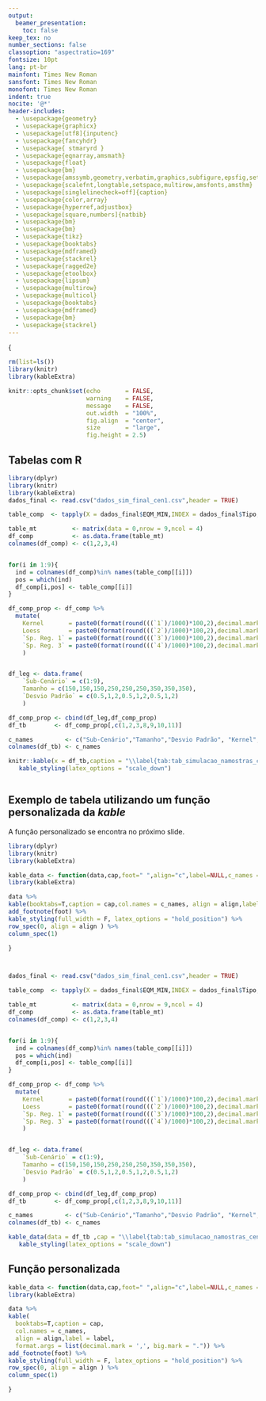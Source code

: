 ```yaml
---
output:
  beamer_presentation:
    toc: false
keep_tex: no
number_sections: false
classoption: "aspectratio=169"
fontsize: 10pt 
lang: pt-br
mainfont: Times New Roman
sansfont: Times New Roman
monofont: Times New Roman
indent: true
nocite: '@*'
header-includes:
  - \usepackage{geometry}
  - \usepackage{graphicx}
  - \usepackage[utf8]{inputenc}
  - \usepackage{fancyhdr}
  - \usepackage{ stmaryrd }
  - \usepackage{eqnarray,amsmath}
  - \usepackage{float}
  - \usepackage{bm}
  - \usepackage{amssymb,geometry,verbatim,graphics,subfigure,epsfig,setspace,amsmath,ae,float,multirow,latexsym,verbatim,float, pdflscape }
  - \usepackage{scalefnt,longtable,setspace,multirow,amsfonts,amsthm} 
  - \usepackage[singlelinecheck=off]{caption}
  - \usepackage{color,array}
  - \usepackage{hyperref,adjustbox}
  - \usepackage[square,numbers]{natbib}
  - \usepackage{bm}
  - \usepackage{bm}
  - \usepackage{tikz}
  - \usepackage{booktabs}
  - \usepackage{mdframed}
  - \usepackage{stackrel}
  - \usepackage{ragged2e}
  - \usepackage{etoolbox}
  - \usepackage{lipsum}
  - \usepackage{multirow}
  - \usepackage{multicol}
  - \usepackage{booktabs}
  - \usepackage{mdframed}
  - \usepackage{bm}
  - \usepackage{stackrel}
---
```




\definecolor{cor1}{RGB}{0,100,166}
\definecolor{cor2}{RGB}{100,195,213}
\definecolor{cor5}{RGB}{150,203,226}
\definecolor{cor3}{RGB}{30,130,186}
\definecolor{cor4}{RGB}{40,185,218}
\definecolor{preto}{RGB}{0,0,0}
\definecolor{branco}{RGB}{255,255,255}

\setbeamercolor{paleta1}{fg=cor1,bg=white}
\setbeamercolor{paleta2}{fg=cor1,bg=white}
\setbeamercolor{estrutura}{fg=cor1,bg=white}
\setbeamercolor{titulo_rodape}{fg=black,bg=white}
\setbeamercolor{data_rodape}{fg=gray,bg=white}
\setbeamercolor{frametitle}{fg=cor1,bg=branco}





\defbeamertemplate*{title page}{mytheme}
{
  \begin{tikzpicture}[remember picture,overlay]
    \filldraw[cor1]
    (current page.north west) --
    ([yshift=-12cm]current page.north west) --
    ([xshift=-4cm,yshift=-12cm]current page.north east) {[rounded corners=15pt]--
    ([xshift=-4cm,yshift=5cm]current page.south east)} --
    ([yshift=5cm]current page.south west) --
    (current page.south west) --
    (current page.south east) --
    (current page.north east) -- cycle
    ;
  \filldraw[branco]
    (current page.north west) --
    ([yshift=-2cm]current page.north west) --
    ([xshift=-3cm,yshift=-2cm]current page.north east) {[rounded corners=15pt]--
    ([xshift=-3cm,yshift=4.5cm]current page.south east)} --
    ([yshift=4.5cm]current page.south west) --
    (current page.south west) --
    (current page.south east) --
    (current page.north east) -- cycle
    ;
   
    
  
  
  \node[text=cor1,anchor=south west,font=\sffamily\small,text width=.75\paperwidth] 
  at ([xshift=10pt,yshift=3.0cm]current page.west)
  (title)
  {\raggedright  Universidade Estadual de Maringá                     \\
                 Departamento de Estatística                          \\
                 Trabalho de Conclusão de Curso                         };  
  
  \node[anchor=east]
  at ([xshift=-0.15cm,yshift=-0.75cm]current page.north east)
  {\includegraphics[width=2.5cm]{logo.png}};
  
 
  \end{tikzpicture}




\begin{titlepage} 

\begin{flushleft}
{ \vspace{0cm} \bf \Large Avaliação de métodos não paramétricos  para}\\[0.25cm]
{\bf \Large  predição em modelos aditivos}\\[1.25cm]
\end{flushleft}


   \hspace{.0\textwidth} 
   \begin{minipage}{.5\textwidth}
    
\begin{flushleft}
\normalsize
\begin{tabular}{lll}
Orientador(ª): & \hspace{0.5em}  Profº Drº George Lucas Moraes Pezzott         &                \\ 
Aluno(ª)    : & \hspace{0.6em}  Marco Aurelio Valles Leal   &  RA: 103159        
               
\end{tabular}
\end{flushleft} 
\end{minipage}


\vfill
\begin{center}
{\normalsize	 Maringá, \today}\\[0.2cm]
\end{center}
\end{titlepage}

\newpage


```r
rm(list=ls())
library(knitr)
library(kableExtra)

knitr::opts_chunk$set(echo       = FALSE,
                      warning    = FALSE,
                      message    = FALSE,
                      out.width  = "100%",
                      fig.align  = "center",
                      size       = "large",
                      fig.height = 2.5)
```


## Tabelas com R


```r
library(dplyr)
library(knitr)
library(kableExtra)
dados_final <- read.csv("dados_sim_final_cen1.csv",header = TRUE) 

table_comp  <- tapply(X = dados_final$EQM_MIN,INDEX = dados_final$Tipo,FUN = table)

table_mt          <- matrix(data = 0,nrow = 9,ncol = 4)
df_comp           <- as.data.frame(table_mt)
colnames(df_comp) <- c(1,2,3,4)


for(i in 1:9){
  ind = colnames(df_comp)%in% names(table_comp[[i]])
  pos = which(ind)
  df_comp[i,pos] <- table_comp[[i]]
}

df_comp_prop <- df_comp %>% 
  mutate(
    Kernel       = paste0(format(round(((`1`)/1000)*100,2),decimal.mark = ","),"%"),
    Loess        = paste0(format(round(((`2`)/1000)*100,2),decimal.mark = ","),"%"),
    `Sp. Reg. 1` = paste0(format(round(((`3`)/1000)*100,2),decimal.mark = ","),"%"),
    `Sp. Reg. 3` = paste0(format(round(((`4`)/1000)*100,2),decimal.mark = ","),"%")
    )


df_leg <- data.frame(
    `Sub-Cenário` = c(1:9),
    Tamanho = c(150,150,150,250,250,250,350,350,350),
    `Desvio Padrão` = c(0.5,1,2,0.5,1,2,0.5,1,2)
    )

df_comp_prop <- cbind(df_leg,df_comp_prop)
df_tb        <- df_comp_prop[,c(1,2,3,8,9,10,11)]

c_names         <- c("Sub-Cenário","Tamanho","Desvio Padrão", "Kernel","Loess","Sp. Reg. Linear","Sp. Reg. Cúbico")
colnames(df_tb) <- c_names

knitr::kable(x = df_tb,caption = "\\label{tab:tab_simulacao_namostras_cenario1} Percentual do Erro quadrático médio $EQM_{loocv}$ mínimo, obtidos por meio de aplicação do Procedimento 1, para seleção do melhor parâmetro de suavização,  considerando cada suavizador em 1000 amostras.",col.names = c_names)  %>%
   kable_styling(latex_options = "scale_down")



```



## Exemplo de tabela utilizando um função personalizada da *kable*

A função personalizado se encontra no próximo slide.

```r
library(dplyr)
library(knitr)
library(kableExtra)

kable_data <- function(data,cap,foot=" ",align="c",label=NULL,c_names = ""){
library(kableExtra)

data %>%
kable(booktabs=T,caption = cap,col.names = c_names, align = align,label = label,format.args = list(decimal.mark = ',', big.mark = ".")) %>%
add_footnote(foot) %>%
kable_styling(full_width = F, latex_options = "hold_position") %>%
row_spec(0, align = align ) %>%
column_spec(1)

}



dados_final <- read.csv("dados_sim_final_cen1.csv",header = TRUE) 

table_comp  <- tapply(X = dados_final$EQM_MIN,INDEX = dados_final$Tipo,FUN = table)

table_mt          <- matrix(data = 0,nrow = 9,ncol = 4)
df_comp           <- as.data.frame(table_mt)
colnames(df_comp) <- c(1,2,3,4)


for(i in 1:9){
  ind = colnames(df_comp)%in% names(table_comp[[i]])
  pos = which(ind)
  df_comp[i,pos] <- table_comp[[i]]
}

df_comp_prop <- df_comp %>% 
  mutate(
    Kernel       = paste0(format(round(((`1`)/1000)*100,2),decimal.mark = ","),"%"),
    Loess        = paste0(format(round(((`2`)/1000)*100,2),decimal.mark = ","),"%"),
    `Sp. Reg. 1` = paste0(format(round(((`3`)/1000)*100,2),decimal.mark = ","),"%"),
    `Sp. Reg. 3` = paste0(format(round(((`4`)/1000)*100,2),decimal.mark = ","),"%")
    )


df_leg <- data.frame(
    `Sub-Cenário` = c(1:9),
    Tamanho = c(150,150,150,250,250,250,350,350,350),
    `Desvio Padrão` = c(0.5,1,2,0.5,1,2,0.5,1,2)
    )

df_comp_prop <- cbind(df_leg,df_comp_prop)
df_tb        <- df_comp_prop[,c(1,2,3,8,9,10,11)]

c_names         <- c("Sub-Cenário","Tamanho","Desvio Padrão", "Kernel","Loess","Sp. Reg. Linear","Sp. Reg. Cúbico")
colnames(df_tb) <- c_names

kable_data(data = df_tb ,cap = "\\label{tab:tab_simulacao_namostras_cenario1} Percentual do Erro quadrático médio $EQM_{loocv}$ mínimo, obtidos por meio de aplicação do Procedimento 1, para seleção do melhor parâmetro de suavização,  considerando cada suavizador em 1000 amostras.",foot = NULL,c_names = c_names)  %>%
   kable_styling(latex_options = "scale_down")


```



## Função personalizada 


```r

kable_data <- function(data,cap,foot=" ",align="c",label=NULL,c_names = ""){
library(kableExtra)

data %>%
kable(
  booktabs=T,caption = cap,
  col.names = c_names,
  align = align,label = label,
  format.args = list(decimal.mark = ',', big.mark = ".")) %>%
add_footnote(foot) %>%
kable_styling(full_width = F, latex_options = "hold_position") %>%
row_spec(0, align = align ) %>%
column_spec(1)

}

```
